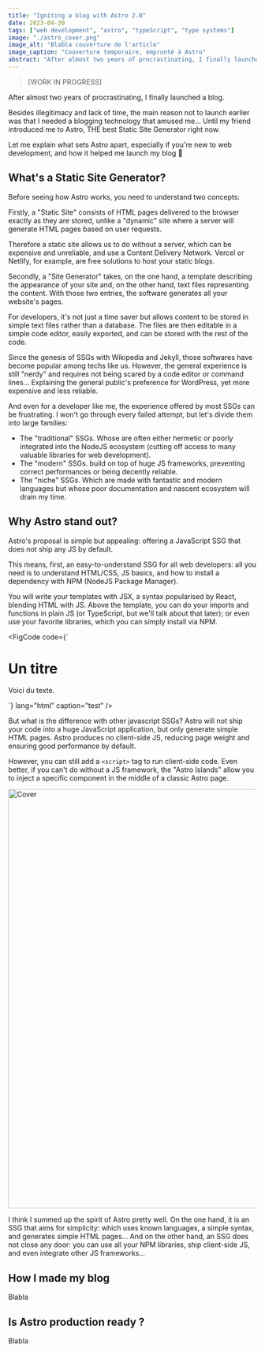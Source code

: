 ```yaml
---
title: "Igniting a blog with Astro 2.0"
date: 2023-04-30
tags: ["web development", "astro", "typeScript", "type systems"]
image: "./astro_cover.png"
image_alt: "Blabla couverture de l'article"
image_caption: "Couverture temporaire, emprunté à Astro"
abstract: "After almost two years of procrastinating, I finally launched a blog. In this first article, I share my thoughts on Astro: THE best SSG available, especially if you are new to web development..."
---
```



> [WORK IN PROGRESS]

After almost two years of procrastinating, I finally launched a blog.

Besides illegitimacy and lack of time, the main reason not to launch earlier was that I needed a blogging technology that amused me... Until my friend <GithubInline user="3019731" /> introduced me to <LinkInline to="https://astro.build/">Astro</LinkInline>, THE best Static Site Generator right now.

Let me explain what sets Astro apart, especially if you're new to web development, and how it helped me launch my blog 🚀

## What's a Static Site Generator?

Before seeing how Astro works, you need to understand two concepts:

Firstly, a "<LinkInline to="https://en.wikipedia.org/wiki/Static_web_page">Static Site</LinkInline>" consists of HTML pages delivered to the browser exactly as they are stored, unlike a "dynamic" site where a server will generate HTML pages based on user requests.

Therefore a static site allows us to do without a server, which can be expensive and unreliable, and use a <LinkInline to="https://en.wikipedia.org/wiki/Content_delivery_network">Content Delivery Network</LinkInline>. <LinkInline to="https://vercel.com/">Vercel</LinkInline> or <LinkInline to="https://www.netlify.com/">Netlify</LinkInline>, for example, are free solutions to host your static blogs.

Secondly, a "<LinkInline to="https://en.wikipedia.org/wiki/Static_site_generator">Site Generator</LinkInline>" takes, on the one hand, a template describing the appearance of your site and, on the other hand, text files representing the content. With those two entries, the software generates all your website's pages.

For developers, it's not just a time saver but allows content to be stored in simple text files rather than a database. The files are then editable in a simple code editor, easily exported, and can be stored with the rest of the code.

Since the genesis of SSGs with <LinkInline to="https://en.wikipedia.org/">Wikipedia</LinkInline> and <LinkInline to="https://jekyllrb.com/">Jekyll</LinkInline>, those softwares have become popular among techs like us. However, the general experience is still "nerdy" and requires not being scared by a code editor or command lines... Explaining the general public's preference for <LinkInline to="https://wordpress.com/">WordPress</LinkInline>, yet more expensive and less reliable.

And even for a developer like me, the experience offered by most SSGs can be frustrating. I won't go through every failed attempt, but let's divide them into large families:

- The "traditional" SSGs. Whose are often either hermetic or poorly integrated into the NodeJS ecosystem (cutting off access to many valuable libraries for web development).
- The "modern" SSGs. build on top of huge JS frameworks, preventing correct performances or being decently reliable.
- The "niche" SSGs. Which are made with fantastic and modern languages but whose poor documentation and nascent ecosystem will drain my time.

## Why Astro stand out?

Astro's proposal is simple but appealing: offering a JavaScript SSG that does not ship any JS by default.

This means, first, an easy-to-understand SSG for all web developers: all you need is to understand HTML/CSS, JS basics, and how to install a dependency with NPM (NodeJS Package Manager).

You will write your templates with JSX, a syntax popularised by React, blending HTML with JS. Above the template, you can do your imports and functions in plain JS (or TypeScript, but we'll talk about that later); or even use your favorite libraries, which you can simply install via NPM.

<FigCode
  code={`  <div>
    <h1>Un titre</h1>
    <p>Voici du texte.</p>
  </div>`}
  lang="html"
  caption="test"
/>

But what is the difference with other javascript SSGs? Astro will not ship your code into a huge JavaScript application, but only generate simple HTML pages. Astro produces no client-side JS, reducing page weight and ensuring good performance by default.

However, you can still add a `<script>` tag to run client-side code. Even better, if you can't do without a JS framework, the "Astro Islands" allow you to inject a specific component in the middle of a classic Astro page.

<Image
  src={Image0}
  width="1500"
  height="850"
  class="object-fit mb-6 aspect-video w-full rounded-lg"
  alt="Cover"
/>

I think I summed up the spirit of Astro pretty well. On the one hand, it is an SSG that aims for simplicity: which uses known languages, a simple syntax, and generates simple HTML pages... And on the other hand, an SSG does not close any door: you can use all your NPM libraries, ship client-side JS, and even integrate other JS frameworks...

## How I made my blog

Blabla

## Is Astro production ready ?

Blabla
